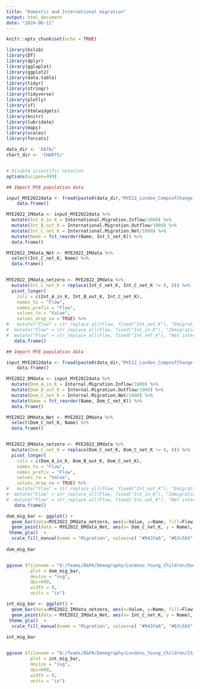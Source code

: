 ```yaml
---
title: "Domestic and International migration"
output: html_document
date: "2024-06-11"
---
```



```r

knitr::opts_chunk$set(echo = TRUE)

library(bslib)
library(DT)
library(dplyr)
library(gglaplot)
library(ggplot2)
library(data.table)
library(tidyr)
library(stringr)
library(tidyverse)
library(plotly)
library(sf)
library(htmlwidgets)
library(knitr)
library(lubridate)
library(maps)
library(scales)
library(forcats)

data_dir <- 'DATA/'
chart_dir <- 'CHARTS/'


# Disable scientific notation
options(scipen=999)

```


```r


## Import MYE population data

input_MYE2022data <- fread(paste0(data_dir,"MYE22_London_CompsofChange.csv")) %>% 
    data.frame()

MYE2022_IMdata <- input_MYE2022data %>%
  mutate(Int_A_in_K = International.Migration.Inflow/1000) %>% 
  mutate(Int_B_out_K = International.Migration.Outflow/1000) %>%
  mutate(Int_C_net_K = International.Migration.Net/1000) %>%
  mutate(Name = fct_reorder(Name, Int_C_net_K)) %>%
  data.frame()

MYE2022_IMdata_Net <- MYE2022_IMdata %>% 
  select(Int_C_net_K, Name) %>%
  data.frame()


MYE2022_IMdata_netzero <- MYE2022_IMdata %>% 
  mutate(Int_C_net_K = replace(Int_C_net_K, Int_C_net_K != 0, 0)) %>%
  pivot_longer(
    cols = c(Int_A_in_K, Int_B_out_K, Int_C_net_K),
    names_to = "Flow",
    names_prefix = "Flow",
    values_to = "Value",
    values_drop_na = TRUE) %>%
#   mutate("Flow" = str_replace_all(Flow, fixed("Int_out_K"), "Emigration")) %>%
#  mutate("Flow" = str_replace_all(Flow, fixed("Int_in_K"), "Immigration")) %>%
#  mutate("Flow" = str_replace_all(Flow, fixed("Int_net_K"), "Net international migration")) %>%
   data.frame()


```


```r


## Import MYE population data

input_MYE2022data <- fread(paste0(data_dir,"MYE22_London_CompsofChange.csv")) %>% 
    data.frame()

MYE2022_DMdata <- input_MYE2022data %>%
  mutate(Dom_A_in_K = Internal.Migration.Inflow/1000) %>% 
  mutate(Dom_B_out_K = Internal.Migration.Outflow/1000) %>%
  mutate(Dom_C_net_K = Internal.Migration.Net/1000) %>%
  mutate(Name = fct_reorder(Name, Dom_C_net_K)) %>%
  data.frame()

MYE2022_DMdata_Net <- MYE2022_DMdata %>% 
  select(Dom_C_net_K, Name) %>%
  data.frame()


MYE2022_DMdata_netzero <- MYE2022_DMdata %>% 
  mutate(Dom_C_net_K = replace(Dom_C_net_K, Dom_C_net_K != 0, 0)) %>%
  pivot_longer(
    cols = c(Dom_A_in_K, Dom_B_out_K, Dom_C_net_K),
    names_to = "Flow",
    names_prefix = "Flow",
    values_to = "Value",
    values_drop_na = TRUE) %>%
#   mutate("Flow" = str_replace_all(Flow, fixed("Int_out_K"), "Emigration")) %>%
#  mutate("Flow" = str_replace_all(Flow, fixed("Int_in_K"), "Immigration")) %>%
#  mutate("Flow" = str_replace_all(Flow, fixed("Int_net_K"), "Net international migration")) %>%
   data.frame()


```


```r

dom_mig_bar <- ggplot() +
  geom_bar(data=MYE2022_DMdata_netzero, aes(x=Value, y=Name, fill=Flow), stat="identity", position=position_dodge()) +
  geom_point(data = MYE2022_DMdata_Net, aes(x= Dom_C_net_K, y = Name), Colour = "black", size = 2) +
 theme_gla()  +
  scale_fill_manual(name = "Migration", values=c( "#943fa6", "#63c5b5", "black"), labels = c("Domestic in-flow", "Domestic out-flow", "Net Domestic Migration"))
  
dom_mig_bar


ggsave (filename = "Q:/Teams/D&PA/Demography/Londons_Young_Children/Dom_mig_London_boroughs.svg",
         plot = dom_mig_bar,
         device = "svg",
         dpi=600,
         width = 9,
         units = "in")


```

```r

int_mig_bar <- ggplot() +
  geom_bar(data=MYE2022_IMdata_netzero, aes(x=Value, y=Name, fill=Flow), stat="identity", position=position_dodge()) +
  geom_point(data = MYE2022_IMdata_Net, aes(x= Int_C_net_K, y = Name), Colour = "black", size = 2) +
 theme_gla()  +
  scale_fill_manual(name = "Migration", values=c( "#943fa6", "#63c5b5", "black"), labels = c("Immigration", "Emigration", "Net International Migration"))
  
int_mig_bar


ggsave (filename = "Q:/Teams/D&PA/Demography/Londons_Young_Children/23_C_Int_mig_London_boroughs.svg",
         plot = int_mig_bar,
         device = "svg",
         dpi=600,
         width = 9,
         units = "in")


```